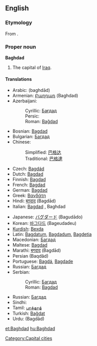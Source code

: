 {{wikipedia}}
==English==

===Etymology===
From {{Pers.}}.

===Proper noun===
'''Baghdad'''

# The capital of [[Iraq]].

====Translations====
{{top}}
*Arabic: {{ARchar|[[بغداد]]}} (baghdād)
*Armenian: [[Բաղդադ]] (Baghdad)
*Azerbaijani:
*:Cyrillic: [[Бағдад]]
*:Persic: {{FAchar|[[بغداد]]}}
*:Roman: [[Bağdad]]
*Bosnian: [[Bagdad]] {{m}}
*Bulgarian: [[Багдад]] {{m}}
*Chinese:
*:Simplified: [[巴格达]]
*:Traditional: [[巴格達]]
*Czech: [[Bagdád]] {{m}}
*Dutch: [[Bagdad]]
*Finnish: [[Bagdad]]
*French: [[Bagdad]]
*German: [[Bagdad]]
*Greek: [[Βαγδάτη]]
*Hindi: [[बग़दाद]] (Ba<u>g</u>dād)
*Italian: [[Bagdad]] {{f}}, Baghdad {{f}}
{{mid}}
*Japanese: [[バグダード]] (Bagudādo)
*Korean: [[바그다드]] (Bageudadeu)
*[[Kurdish]]: [[Bexda]] {{f}}
*Latin: [[Bagdatum]], [[Bagdadum]], [[Bagdetia]]
*Macedonian: [[Багдад]] {{m}}
*Maltese: [[Bagdad]]
*Marathi: [[बगदाद]] (Bagdād)
*Persian {{FAchar|[[بغداد]]}} (Baqdâd)
*Portuguese: [[Bagdá]], [[Bagdade]]
*Russian: [[Багдад]] {{m}}
*Serbian:
*:Cyrillic: [[Багдад]] {{m}}
*:Roman: [[Bagdad]] {{m}}
*Russian: [[Багдад]] {{m}}
*Sindhi: {{SDchar|[[بغداد]]}} {{m}}
*Tamil: [[பாக்தாத்]]
*Turkish: [[Bağdat]]
*Urdu: {{URchar|[[بغداد]]}} (Ba<u>g</u>dād)
{{bottom}}

[[Category:Capital cities]]

[[et:Baghdad]]
[[hu:Baghdad]]